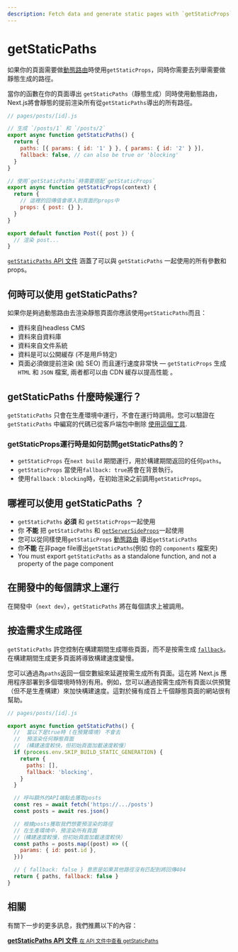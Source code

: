 ```yaml
---
description: Fetch data and generate static pages with `getStaticProps`. Learn more about this API for data fetching in Next.js.
---
```


# getStaticPaths

如果你的頁面需要做[動態路由](/docs/routing/dynamic-routes)時使用`getStaticProps`，同時你需要去列舉需要做靜態生成的路徑。

當你的函數在你的頁面導出 `getStaticPaths`（靜態生成）同時使用動態路由，Next.js將會靜態的提前渲染所有從`getStaticPaths`導出的所有路徑。

```jsx
// pages/posts/[id].js

// 生成 `/posts/1` 和 `/posts/2`
export async function getStaticPaths() {
  return {
    paths: [{ params: { id: '1' } }, { params: { id: '2' } }],
    fallback: false, // can also be true or 'blocking'
  }
}

// 使用`getStaticPaths`時需要搭配`getStaticProps`
export async function getStaticProps(context) {
  return {
    // 這裡的回傳值會導入到頁面的props中
    props: { post: {} },
  }
}

export default function Post({ post }) {
  // 渲染 post...
}
```

[`getStaticPaths` API 文件](/docs/api-reference/data-fetching/get-static-paths) 涵蓋了可以與 `getStaticPaths` 一起使用的所有參數和props。

## 何時可以使用 getStaticPaths?

如果你是夠過動態路由去渲染靜態頁面你應該使用`getStaticPaths`而且：

- 資料來自headless CMS
- 資料來自資料庫
- 資料來自文件系統
- 資料是可以公開緩存 (不是用戶特定)
- 頁面必須做提前渲染 (給 SEO) 而且運行速度非常快 — `getStaticProps` 生成 `HTML` 和 `JSON` 檔案, 兩者都可以由 CDN 緩存以提高性能 。

## getStaticPaths 什麼時候運行？

`getStaticPaths` 只會在生產環境中運行，不會在運行時調用。您可以驗證在 `getStaticPaths` 中編寫的代碼已從客戶端包中刪除 [使用這個工具](https://next-code-elimination.vercel.app/).

### getStaticProps運行時是如何訪問getStaticPaths的？

- `getStaticProps` 在`next build` 期間運行，用於構建期間返回的任何`paths`。
- `getStaticProps` 當使用`fallback: true`將會在背景執行。
- 使用`fallback：blocking`時，在初始渲染之前調用`getStaticProps`。

## 哪裡可以使用 getStaticPaths ？

- `getStaticPaths` **必須** 和 `getStaticProps`一起使用
- 你 **不能** 把 `getStaticPaths` 和 [`getServerSideProps`](/docs/basic-features/data-fetching/get-server-side-props.md)一起使用
- 您可以從同樣使用`getStaticProps` [動態路由](/docs/routing/dynamic-routes.md) 導出`getStaticPaths`
- 你**不能** 在非page file導出`getStaticPaths`(例如 你的 `components` 檔案夾)
- You must export `getStaticPaths` as a standalone function, and not a property of the page component

## 在開發中的每個請求上運行

在開發中（`next dev`），`getStaticPaths` 將在每個請求上被調用。

## 按造需求生成路徑

`getStaticPaths` 許您控制在構建期間生成哪些頁面，而不是按需生成 [`fallback`](/docs/api-reference/data-fetching/get-static-paths.md#fallback-blocking)。 在構建期間生成更多頁面將導致構建速度變慢。


您可以通過為`paths`返回一個空數組來延遲按需生成所有頁面。這在將 Next.js 應用程序部署到多個環境時特別有用。例如，您可以通過按需生成所有頁面以供預覽（但不是生產構建）來加快構建速度。這對於擁有成百上千個靜態頁面的網站很有幫助。

```jsx
// pages/posts/[id].js

export async function getStaticPaths() {
  //  當以下是true時 (在預覽環境) 不會去
  //  預渲染任何靜態頁面
  // （構建速度較快，但初始頁面加載速度較慢）
  if (process.env.SKIP_BUILD_STATIC_GENERATION) {
    return {
      paths: [],
      fallback: 'blocking',
    }
  }

  // 呼叫額外的API端點去獲取posts
  const res = await fetch('https://.../posts')
  const posts = await res.json()

  // 根據posts獲取我們想要預渲染的路徑
  // 在生產環境中，預渲染所有頁面
  //（構建速度較慢，但初始頁面加載速度較快）
  const paths = posts.map((post) => ({
    params: { id: post.id },
  }))

  // { fallback: false } 意思是如果其他路徑沒有匹配到將回傳404
  return { paths, fallback: false }
}
```

## 相關

有關下一步的更多訊息，我們推薦以下的內容：

<div className="card">
  <a href="/docs/api-reference/data-fetching/get-static-paths.md">
    <b>getStaticPaths API 文件</b>
    <small>在 API 文件中查看 getStaticPaths</small>
  </a>
</div>

